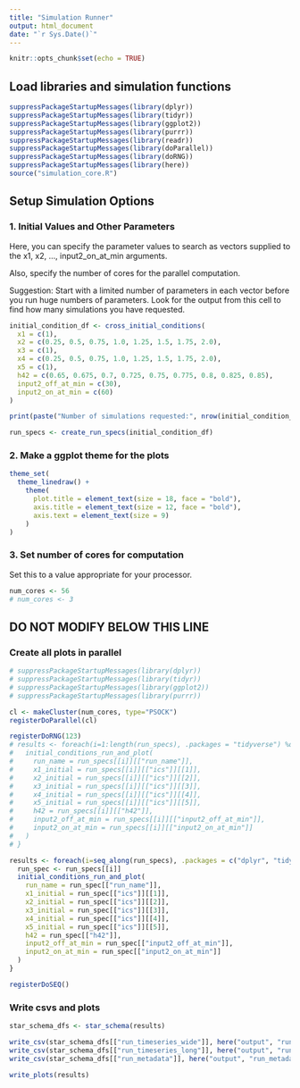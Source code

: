 ```yaml
---
title: "Simulation Runner"
output: html_document
date: "`r Sys.Date()`"
---
```


```r
knitr::opts_chunk$set(echo = TRUE)
```

## Load libraries and simulation functions

```r
suppressPackageStartupMessages(library(dplyr))
suppressPackageStartupMessages(library(tidyr))
suppressPackageStartupMessages(library(ggplot2))
suppressPackageStartupMessages(library(purrr))
suppressPackageStartupMessages(library(readr))
suppressPackageStartupMessages(library(doParallel))
suppressPackageStartupMessages(library(doRNG))
suppressPackageStartupMessages(library(here))
source("simulation_core.R")
```

## Setup Simulation Options

### 1. Initial Values and Other Parameters

Here, you can specify the parameter values to search as vectors supplied to the x1, x2, ..., input2_on_at_min arguments.

Also, specify the number of cores for the parallel computation.

Suggestion: Start with a limited number of parameters in each vector before you run huge numbers of parameters. Look for the output from this cell to find how many simulations you have requested.

```r
initial_condition_df <- cross_initial_conditions(
  x1 = c(1),
  x2 = c(0.25, 0.5, 0.75, 1.0, 1.25, 1.5, 1.75, 2.0),
  x3 = c(1),
  x4 = c(0.25, 0.5, 0.75, 1.0, 1.25, 1.5, 1.75, 2.0),
  x5 = c(1),
  h42 = c(0.65, 0.675, 0.7, 0.725, 0.75, 0.775, 0.8, 0.825, 0.85),
  input2_off_at_min = c(30),
  input2_on_at_min = c(60)
)

print(paste("Number of simulations requested:", nrow(initial_condition_df), sep = " "))

run_specs <- create_run_specs(initial_condition_df)
```

### 2. Make a ggplot theme for the plots

```r
theme_set(
  theme_linedraw() +
    theme(
      plot.title = element_text(size = 18, face = "bold"),
      axis.title = element_text(size = 12, face = "bold"),
      axis.text = element_text(size = 9)
    )
)
```

### 3. Set number of cores for computation

Set this to a value appropriate for your processor.

```r
num_cores <- 56
# num_cores <- 3
```

## DO NOT MODIFY BELOW THIS LINE

### Create all plots in parallel

```r
# suppressPackageStartupMessages(library(dplyr))
# suppressPackageStartupMessages(library(tidyr))
# suppressPackageStartupMessages(library(ggplot2))
# suppressPackageStartupMessages(library(purrr))

cl <- makeCluster(num_cores, type="PSOCK")
registerDoParallel(cl)

registerDoRNG(123)
# results <- foreach(i=1:length(run_specs), .packages = "tidyverse") %dopar% {
#   initial_conditions_run_and_plot(
#     run_name = run_specs[[i]][["run_name"]],
#     x1_initial = run_specs[[i]][["ics"]][[1]],
#     x2_initial = run_specs[[i]][["ics"]][[2]],
#     x3_initial = run_specs[[i]][["ics"]][[3]],
#     x4_initial = run_specs[[i]][["ics"]][[4]],
#     x5_initial = run_specs[[i]][["ics"]][[5]],
#     h42 = run_specs[[i]][["h42"]],
#     input2_off_at_min = run_specs[[i]][["input2_off_at_min"]],
#     input2_on_at_min = run_specs[[i]][["input2_on_at_min"]]
#   )
# }

results <- foreach(i=seq_along(run_specs), .packages = c("dplyr", "tidyr", "ggplot2")) %dopar% {
  run_spec <- run_specs[[i]]
  initial_conditions_run_and_plot(
    run_name = run_spec[["run_name"]],
    x1_initial = run_spec[["ics"]][[1]],
    x2_initial = run_spec[["ics"]][[2]],
    x3_initial = run_spec[["ics"]][[3]],
    x4_initial = run_spec[["ics"]][[4]],
    x5_initial = run_spec[["ics"]][[5]],
    h42 = run_spec[["h42"]],
    input2_off_at_min = run_spec[["input2_off_at_min"]],
    input2_on_at_min = run_spec[["input2_on_at_min"]]
  )
}

registerDoSEQ()
```

### Write csvs and plots

```r
star_schema_dfs <- star_schema(results)

write_csv(star_schema_dfs[["run_timeseries_wide"]], here("output", "run_timeseries_wide.csv"), col_names = TRUE, na = "")
write_csv(star_schema_dfs[["run_timeseries_long"]], here("output", "run_timeseries_long.csv"), col_names = TRUE, na = "")
write_csv(star_schema_dfs[["run_metadata"]], here("output", "run_metadata.csv"), col_names = TRUE, na = "")

write_plots(results)
```
